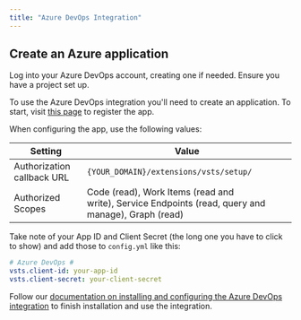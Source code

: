 ```yaml
---
title: "Azure DevOps Integration"
---
```


## Create an Azure application

Log into your Azure DevOps account, creating one if needed. Ensure you have a project set up.

To use the Azure DevOps integration you'll need to create an application. To start, visit [this page](https://app.vsaex.visualstudio.com/app/register) to register the app.

When configuring the app, use the following values:

| Setting                         | Value                                                                                              |
| ------------------------------- | -------------------------------------------------------------------------------------------------- |
| Authorization callback URL      | `{YOUR_DOMAIN}/extensions/vsts/setup/`                                                             |
| Authorized Scopes               | Code (read), Work Items (read and write), Service Endpoints (read, query and manage), Graph (read) |

Take note of your App ID and Client Secret (the long one you have to click to show) and add those to `config.yml` like this:

```yml
# Azure DevOps #
vsts.client-id: your-app-id
vsts.client-secret: your-client-secret
```

Follow our [documentation on installing and configuring the Azure DevOps integration](https://docs.sentry.io/product/integrations/azure-devops/) to finish installation and use the integration.
